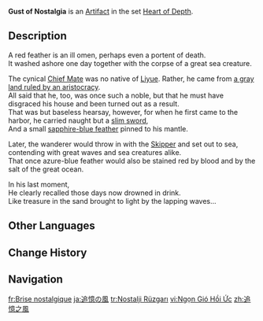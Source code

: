{{Artifact Infobox
|image = Item Gust of Nostalgia.png
|set   = Heart of Depth
|piece = Plume of Death
}}
{{Description|A feather carried over by whimpering sea winds and crimson waves. The passage of time has changed its shape and color.}}
'''Gust of Nostalgia''' is an [[Artifact]] in the set [[Heart of Depth]].

==Description==
A red feather is an ill omen, perhaps even a portent of death.<br>It washed ashore one day together with the corpse of a great sea creature.

The cynical [[Parsifal|Chief Mate]] was no native of [[Liyue]]. Rather, he came from [[Mondstadt|a gray land ruled by an aristocracy]].<br>All said that he, too, was once such a noble, but that he must have disgraced his house and been turned out as a result.<br>That was but baseless hearsay, however, for when he first came to the harbor, he carried naught but a [[Iron Sting|slim sword]],<br>And a small [[Exile's Feather|sapphire-blue feather]] pinned to his mantle.

Later, the wanderer would throw in with the [[Skipper]] and set out to sea, contending with great waves and sea creatures alike.<br>That once azure-blue feather would also be stained red by blood and by the salt of the great ocean.

In his last moment,<br>He clearly recalled those days now drowned in drink.<br>Like treasure in the sand brought to light by the lapping waves...

==Other Languages==
{{Other Languages
|en       = Gust of Nostalgia
|zhs      = 追忆之风
|zhs_rm   = Zhuīyì zhī Fēng
|zht      = 追憶之風
|zht_rm   = Zhuīyì zhī Fēng
|zh_tl    = Wind of Reminiscence
|ja       = 追憶の風
|ja_rm    = Tsuioku no Kaze
|ja_tl    = Wind of Recollection
|ko       = 추억의 바람
|ko_rm    = Chueok-ui Baram
|ko_tl    = Wind of Memory
|es       = Brisa de los Recuerdos
|es_tl    = Breeze of Memories
|fr       = Brise nostalgique
|fr_tl    = Nostalgic Breeze
|ru       = Порыв ностальгии
|ru_tl    = Gust of Nostalgia
|th       = Gust of Nostalgia
|vi       = Ngọn Gió Hồi Ức
|vi_tl    = 
|de       = Nostalgische Brise
|de_tl    = Nostalgic Gust
|id       = Gust of Nostalgia
|pt       = Brisa da Nostalgia
|pt_tl    = 
|tr       = Nostalji Rüzgarı
|tr_tl    = Nostalgic Wind
|it       = Brezza nostalgica
|it_tl    = Nostalgic Breeze
}}

==Change History==
{{Change History|1.2}}

==Navigation==
{{Artifact Set Navbox|Heart of Depth}}

[[fr:Brise nostalgique]]
[[ja:追憶の風]]
[[tr:Nostalji Rüzgarı]]
[[vi:Ngọn Gió Hồi Ức]]
[[zh:追憶之風]]